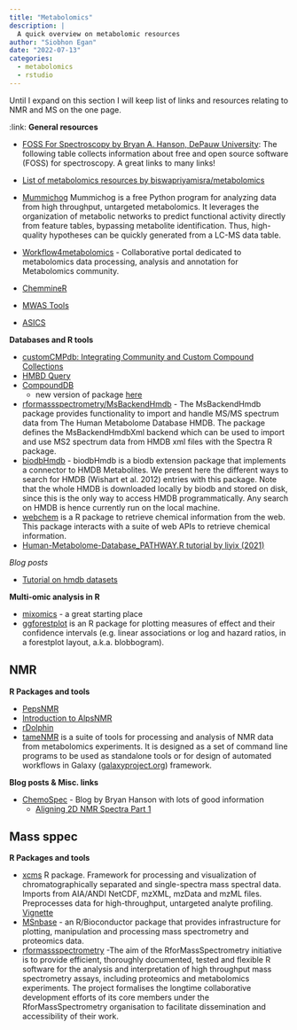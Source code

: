 ```yaml
---
title: "Metabolomics"
description: |
  A quick overview on metabolomic resources
author: "Siobhon Egan"
date: "2022-07-13"
categories:
  - metabolomics
  - rstudio
---
```


::: {.callout-note icon=false, collapse=true}
Until I expand on this section I will keep list of links and resources relating to NMR and MS on the one page.
:::

:link: **General resources**

- [FOSS For Spectroscopy by Bryan A. Hanson, DePauw University](https://bryanhanson.github.io/FOSS4Spectroscopy/): The following table collects information about free and open source software (FOSS) for spectroscopy. A great links to many links!
- [List of metabolomics resources by biswapriyamisra/metabolomics](https://github.com/biswapriyamisra/metabolomics)

-   [Mummichog](https://shuzhao-li.github.io/mummichog.org/index.html) Mummichog is a free Python program for analyzing data from high throughput, untargeted metabolomics. It leverages the organization of metabolic networks to predict functional activity directly from feature tables, bypassing metabolite identification. Thus, high-quality hypotheses can be quickly generated from a LC-MS data table.
-   [Workflow4metabolomics](workflow4metabolomics.org) - Collaborative portal dedicated to metabolomics data processing, analysis and annotation for Metabolomics community.
-   [ChemmineR](https://bioconductor.org/packages/release/bioc/vignettes/ChemmineR/inst/doc/ChemmineR.html)
-   [MWAS Tools](https://bioconductor.org/packages/release/bioc/vignettes/MWASTools/inst/doc/MWASTools.html)
-   [ASICS](https://bioconductor.org/packages/release/bioc/vignettes/ASICS/inst/doc/ASICSUsersGuide.html)

**Databases and R tools**

-   [customCMPdb: Integrating Community and Custom Compound Collections](https://bioconductor.org/packages/release/bioc/vignettes/customCMPdb/inst/doc/customCMPdb.html)
-   [HMBD Query](https://bioconductor.org/packages/release/bioc/html/hmdbQuery.html)
-   [CompoundDB](https://bioconductor.org/packages/release/bioc/vignettes/CompoundDb/inst/doc/create-compounddb.html) 
    - new version of package [here](https://rformassspectrometry.github.io/CompoundDb/index.html)
- [rformassspectrometry/MsBackendHmdb](https://github.com/rformassspectrometry/MsBackendHmdb) - The MsBackendHmdb package provides functionality to import and handle MS/MS spectrum data from The Human Metabolome Database HMDB. The package defines the MsBackendHmdbXml backend which can be used to import and use MS2 spectrum data from HMDB xml files with the Spectra R package.
- [biodbHmdb](https://bioconductor.org/packages/release/bioc/vignettes/biodbHmdb/inst/doc/biodbHmdb.html) - biodbHmdb is a biodb extension package that implements a connector to HMDB Metabolites. We present here the different ways to search for HMDB (Wishart et al. 2012) entries with this package. Note that the whole HMDB is downloaded locally by biodb and stored on disk, since this is the only way to access HMDB programmatically. Any search on HMDB is hence currently run on the local machine.
- [webchem](https://docs.ropensci.org/webchem/index.html) is a R package to retrieve chemical information from the web. This package interacts with a suite of web APIs to retrieve chemical information.
- [Human-Metabolome-Database_PATHWAY.R tutorial by liyix (2021)](https://rpubs.com/TX-YXL/732197)

*Blog posts*

- [Tutorial on hmdb datasets](https://yufree.cn/en/2018/04/11/play-with-hmdb-datasets/)


**Multi-omic analysis in R**

- [mixomics](https://mixomicsteam.github.io/Activities/index.html) - a great starting place
- [ggforestplot](https://nightingalehealth.github.io/ggforestplot/index.html) is an R package for plotting measures of effect and their confidence intervals (e.g. linear associations or log and hazard ratios, in a forestplot layout, a.k.a. blobbogram).

## NMR

**R Packages and tools**

- [PepsNMR](https://bioconductor.org/packages/release/bioc/html/PepsNMR.html)
- [Introduction to AlpsNMR](https://bioconductor.org/packages/release/bioc/vignettes/AlpsNMR/inst/doc/introduction-to-alpsnmr.html)
- [rDolphin](https://github.com/danielcanueto/rDolphin)
- [tameNMR](https://github.com/PGB-LIV/tameNMR) is a suite of tools for processing and analysis of NMR data from metabolomics experiments. It is designed as a set of command line programs to be used as standalone tools or for design of automated workflows in Galaxy ([galaxyproject.org](https://galaxyproject.org)) framework.

**Blog posts & Misc. links**

-   [ChemoSpec](https://bryanhanson.github.io/ChemoSpec/articles/ChemoSpec.html) - Blog by Bryan Hanson with lots of good information
    - [Aligning 2D NMR Spectra Part 1](https://chemospec.org/posts/2020-02-20-NMR-Align-Pt1/2020-02-20-NMR-Align-Pt1.html)


## Mass sppec

**R Packages and tools**

-   [xcms](https://github.com/sneumann/xcms) R package. Framework for processing and visualization of chromatographically separated and single-spectra mass spectral data. Imports from AIA/ANDI NetCDF, mzXML, mzData and mzML files. Preprocesses data for high-throughput, untargeted analyte profiling. [Vignette](https://bioconductor.org/packages/release/bioc/vignettes/xcms/inst/doc/xcms-lcms-ms.html)
-   [MSnbase](http://lgatto.github.io/MSnbase/) - an R/Bioconductor package that provides infrastructure for plotting, manipulation and processing mass spectrometry and proteomics data.
- [rformassspectrometry](https://www.rformassspectrometry.org/) -The aim of the RforMassSpectrometry initiative is to provide efficient, thoroughly documented, tested and flexible R software for the analysis and interpretation of high throughput mass spectrometry assays, including proteomics and metabolomics experiments. The project formalises the longtime collaborative development efforts of its core members under the RforMassSpectrometry organisation to facilitate dissemination and accessibility of their work.
